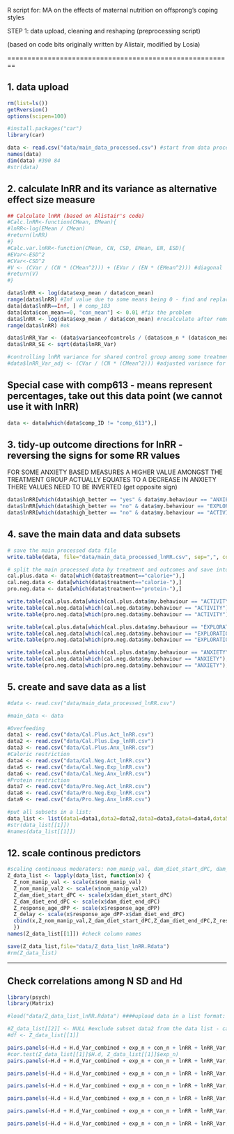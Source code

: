 R script for:
MA on the effects of maternal nutrition on offsprong's coping styles

STEP 1: data upload, cleaning and reshaping (preprocessing script) 

(based on code bits originally written by Alistair, modified by Losia)

========================================================

1. data upload  
--------------
```r
rm(list=ls())
getRversion()
options(scipen=100)

#install.packages("car")
library(car)

data <- read.csv("data/main_data_processed.csv") #start from data processed for Hedges d analyses
names(data)
dim(data) #390 84
#str(data)
```

2.  calculate lnRR and its variance as alternative effect size measure
------------------------------------------
```r
## Calculate lnRR (based on Alistair's code)
#Calc.lnRR<-function(CMean, EMean){
#lnRR<-log(EMean / CMean)
#return(lnRR)
#}
#Calc.var.lnRR<-function(CMean, CN, CSD, EMean, EN, ESD){
#EVar<-ESD^2
#CVar<-CSD^2
#V <- (CVar / (CN * (CMean^2))) + (EVar / (EN * (EMean^2))) #diagonal
#return(V)
#}

data$lnRR <- log(data$exp_mean / data$con_mean)
range(data$lnRR) #Inf value due to some means being 0 - find and replace 0 with 0.01
data[data$lnRR==Inf, ] # comp_183
data[data$con_mean==0, "con_mean"] <- 0.01 #fix the problem
data$lnRR <- log(data$exp_mean / data$con_mean) #recalculate after removing 0 mean
range(data$lnRR) #ok

data$lnRR_Var <- (data$varianceofcontrols / (data$con_n * (data$con_mean^2))) + (data$varianceoftreatment / (data$exp_n * (data$exp_mean^2))) #use for the var-covar matrix diagonal
data$lnRR_SE <- sqrt(data$lnRR_Var)

#controlling lnRR variance for shared control group among some treatment groups 
#data$lnRR_Var_adj <- (CVar / (CN * (CMean^2))) #adjusted variance for cases with shared contol group - use in the var-covar matrix
```

Special case with comp613 - means represent percentages, take out this data point (we cannot use it with lnRR)
------------------------------------------
```r
data <- data[which(data$comp_ID != "comp_613"),]
```

3.  tidy-up outcome directions for lnRR - reversing the signs for some RR values
---------------------------------------------------------
FOR SOME ANXIETY BASED MEASURES A HIGHER VALUE AMONGST THE TREATMENT GROUP ACTUALLY EQUATES TO A DECREASE IN ANXIETY THERE VALUES NEED TO BE INVERTED (get opposite sign)

```r
data$lnRR[which(data$high_better == "yes" & data$my.behaviour == "ANXIETY")] <- data$lnRR[which(data$high_better == "yes" & data$my.behaviour == "ANXIETY")] * -1
data$lnRR[which(data$high_better == "no" & data$my.behaviour == "EXPLORATION")] <- data$lnRR[which(data$high_better == "no" & data$my.behaviour == "EXPLORATION")] * -1
data$lnRR[which(data$high_better == "no" & data$my.behaviour == "ACTIVITY")] <- data$lnRR[which(data$high_better == "no" & data$my.behaviour == "ACTIVITY")] * -1
```

4. save the main data and data subsets
--------------------------------------------------------------
```r

# save the main processed data file
write.table(data, file="data/main_data_processed_lnRR.csv", sep=",", col.names=names(data), row.names=F)

# split the main processed data by treatment and outcomes and save into a separate files
cal.plus.data <- data[which(data$treatment=="calorie+"),]
cal.neg.data <- data[which(data$treatment=="calorie-"),]
pro.neg.data <- data[which(data$treatment=="protein-"),]

write.table(cal.plus.data[which(cal.plus.data$my.behaviour == "ACTIVITY"),], file="data/Cal.Plus.Act_lnRR.csv", sep=",", col.names=names(data), row.names=F)
write.table(cal.neg.data[which(cal.neg.data$my.behaviour == "ACTIVITY"),], file="data/Cal.Neg.Act_lnRR.csv", sep=",", col.names=names(data), row.names=F)
write.table(pro.neg.data[which(pro.neg.data$my.behaviour == "ACTIVITY"),], file="data/Pro.Neg.Act_lnRR.csv", sep=",", col.names=names(data), row.names=F)

write.table(cal.plus.data[which(cal.plus.data$my.behaviour == "EXPLORATION"),], file="data/Cal.Plus.Exp_lnRR.csv", sep=",", col.names=names(data), row.names=F)
write.table(cal.neg.data[which(cal.neg.data$my.behaviour == "EXPLORATION"),], file="data/Cal.Neg.Exp_lnRR.csv", sep=",", col.names=names(data), row.names=F)
write.table(pro.neg.data[which(pro.neg.data$my.behaviour == "EXPLORATION"),], file="data/Pro.Neg.Exp_lnRR.csv", sep=",", col.names=names(data), row.names=F)

write.table(cal.plus.data[which(cal.plus.data$my.behaviour == "ANXIETY"),], file="data/Cal.Plus.Anx_lnRR.csv", sep=",", col.names=names(data), row.names=F)
write.table(cal.neg.data[which(cal.neg.data$my.behaviour == "ANXIETY"),], file="data/Cal.Neg.Anx_lnRR.csv", sep=",", col.names=names(data), row.names=F)
write.table(pro.neg.data[which(pro.neg.data$my.behaviour == "ANXIETY"),], file="data/Pro.Neg.Anx_lnRR.csv", sep=",", col.names=names(data), row.names=F)
```

5. create and save data as a list
--------------------------------------------------------------
```r
#data <- read.csv("data/main_data_processed_lnRR.csv")

#main_data <- data

#Overfeeding
data1 <- read.csv("data/Cal.Plus.Act_lnRR.csv")
data2 <- read.csv("data/Cal.Plus.Exp_lnRR.csv")
data3 <- read.csv("data/Cal.Plus.Anx_lnRR.csv")
#Caloric restriction
data4 <- read.csv("data/Cal.Neg.Act_lnRR.csv")
data5 <- read.csv("data/Cal.Neg.Exp_lnRR.csv")
data6 <- read.csv("data/Cal.Neg.Anx_lnRR.csv")
#Protein restriction
data7 <- read.csv("data/Pro.Neg.Act_lnRR.csv")
data8 <- read.csv("data/Pro.Neg.Exp_lnRR.csv")
data9 <- read.csv("data/Pro.Neg.Anx_lnRR.csv")

#put all subsets in a list:
data_list <- list(data1=data1,data2=data2,data3=data3,data4=data4,data5=data5,data6=data6,data7=data7,data8=data8,data9=data9)
#str(data_list[[1]])
#names(data_list[[1]])

```

12. scale continous predictors
---------------------------------------------------------------------------------------------------
```r
#scaling continuous moderators: nom_manip_val, dam_diet_start_dPC, dam_diet_end_dPC, response_age_dPP
Z_data_list <- lapply(data_list, function(x) {
  Z_nom_manip_val <- scale(x$nom_manip_val)
  Z_nom_manip_val2 <- scale(x$nom_manip_val2)
  Z_dam_diet_start_dPC <- scale(x$dam_diet_start_dPC)
  Z_dam_diet_end_dPC <- scale(x$dam_diet_end_dPC)
  Z_response_age_dPP <- scale(x$response_age_dPP)
  Z_delay <- scale(x$response_age_dPP-x$dam_diet_end_dPC)
  cbind(x,Z_nom_manip_val,Z_dam_diet_start_dPC,Z_dam_diet_end_dPC,Z_response_age_dPP,Z_delay)
  })
names(Z_data_list[[1]]) #check column names

save(Z_data_list,file="data/Z_data_list_lnRR.Rdata")
#rm(Z_data_list)
```

*************************************
Check correlations among N SD and Hd
------------------------------------
```r
library(psych)
library(Matrix)

#load("data/Z_data_list_lnRR.Rdata") ####upload data in a list format: for the 9 subsets

#Z_data_list[[2]] <- NULL #exclude subset data2 from the data list - carefull the indexes will shuffle by 1!!!
#df <- Z_data_list[[1]]

pairs.panels(~H.d + H.d_Var_combined + exp_n + con_n + lnRR + lnRR_Var, main="Cal.Plus.Act (n=33)", lm=TRUE, ellipses=FALSE, jiggle=TRUE, data=Z_data_list[[1]])
#cor.test(Z_data_list[[1]]$H.d, Z_data_list[[1]]$exp_n)
pairs.panels(~H.d + H.d_Var_combined + exp_n + con_n + lnRR + lnRR_Var, main="Cal.Plus.Act (n=33)", lm=TRUE, ellipses=FALSE, jiggle=TRUE, data=Z_data_list[[3]])

pairs.panels(~H.d + H.d_Var_combined + exp_n + con_n + lnRR + lnRR_Var, main="Cal.Plus.Act (n=33)", lm=TRUE, ellipses=FALSE, jiggle=TRUE, data=Z_data_list[[4]])

pairs.panels(~H.d + H.d_Var_combined + exp_n + con_n + lnRR + lnRR_Var, main="Cal.Plus.Act (n=33)", lm=TRUE, ellipses=FALSE, jiggle=TRUE, data=Z_data_list[[5]])

pairs.panels(~H.d + H.d_Var_combined + exp_n + con_n + lnRR + lnRR_Var, main="Cal.Plus.Act (n=33)", lm=TRUE, ellipses=FALSE, jiggle=TRUE, data=Z_data_list[[6]])

pairs.panels(~H.d + H.d_Var_combined + exp_n + con_n + lnRR + lnRR_Var, main="Cal.Plus.Act (n=33)", lm=TRUE, ellipses=FALSE, jiggle=TRUE, data=Z_data_list[[7]])

pairs.panels(~H.d + H.d_Var_combined + exp_n + con_n + lnRR + lnRR_Var, main="Cal.Plus.Act (n=33)", lm=TRUE, ellipses=FALSE, jiggle=TRUE, data=Z_data_list[[8]])

```
